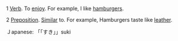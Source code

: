 1 [[Verb]]. To [[enjoy]]. For example, I like [[hamburgers]].

2 [[Preposition]]. [[Similar]] to. For example, Hamburgers taste like [[leather]].


Ｊapanese: 「「すき」」suki 

{{msg:stub}}